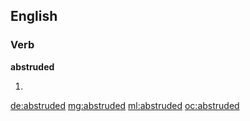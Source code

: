==English==

===Verb===
'''abstruded'''

# {{past of|abstrude}}

[[de:abstruded]]
[[mg:abstruded]]
[[ml:abstruded]]
[[oc:abstruded]]